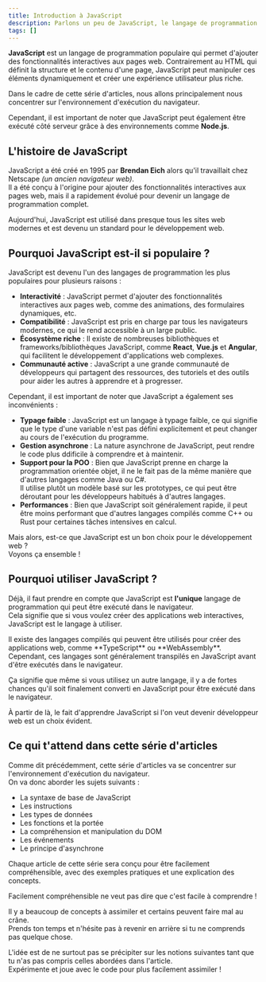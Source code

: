 ```yaml
---
title: Introduction à JavaScript
description: Parlons un peu de JavaScript, le langage de programmation incontournable pour le développement web.
tags: []
---
```



**JavaScript** est un langage de programmation populaire qui permet d'ajouter des fonctionnalités interactives aux pages web.
Contrairement au HTML qui définit la structure et le contenu d'une page, JavaScript peut manipuler ces éléments dynamiquement et créer une expérience utilisateur plus riche.

<Callout type="note" title="Environnement d'exécution">
  Dans le cadre de cette série d'articles, nous allons principalement nous concentrer sur l'environnement d'exécution du navigateur.

  Cependant, il est important de noter que JavaScript peut également être exécuté côté serveur grâce à des environnements comme **Node.js**.
</Callout>

## L'histoire de JavaScript

JavaScript a été créé en 1995 par **Brendan Eich** alors qu'il travaillait chez Netscape _(un ancien navigateur web)_.  
Il a été conçu à l'origine pour ajouter des fonctionnalités interactives aux pages web, mais il a rapidement évolué pour devenir un langage de programmation complet.

Aujourd'hui, JavaScript est utilisé dans presque tous les sites web modernes et est devenu un standard pour le développement web.

## Pourquoi JavaScript est-il si populaire ?

JavaScript est devenu l'un des langages de programmation les plus populaires pour plusieurs raisons :

- **Interactivité** : JavaScript permet d'ajouter des fonctionnalités interactives aux pages web, comme des animations, des formulaires dynamiques, etc.
- **Compatibilité** : JavaScript est pris en charge par tous les navigateurs modernes, ce qui le rend accessible à un large public.
- **Écosystème riche** : Il existe de nombreuses bibliothèques et frameworks/bibliothèques JavaScript, comme **React**, **Vue.js** et **Angular**, qui facilitent le développement d'applications web complexes.
- **Communauté active** : JavaScript a une grande communauté de développeurs qui partagent des ressources, des tutoriels et des outils pour aider les autres à apprendre et à progresser.

Cependant, il est important de noter que JavaScript a également ses inconvénients :

- **Typage faible** : JavaScript est un langage à typage faible, ce qui signifie que le type d'une variable n'est pas défini explicitement et peut changer au cours de l'exécution du programme.
- **Gestion asynchrone** : La nature asynchrone de JavaScript, peut rendre le code plus ddificile à comprendre et à maintenir.
- **Support pour la POO** : Bien que JavaScript prenne en charge la programmation orientée objet, il ne le fait pas de la même manière que d'autres langages comme Java ou C#.  
  Il utilise plutôt un modèle basé sur les prototypes, ce qui peut être déroutant pour les développeurs habitués à d'autres langages.
- **Performances** : Bien que JavaScript soit généralement rapide, il peut être moins performant que d'autres langages compilés comme C++ ou Rust pour certaines tâches intensives en calcul.

Mais alors, est-ce que JavaScript est un bon choix pour le développement web ?  
Voyons ça ensemble !

## Pourquoi utiliser JavaScript ?

Déjà, il faut prendre en compte que JavaScript est **l'unique** langage de programmation qui peut être exécuté dans le navigateur.  
Cela signifie que si vous voulez créer des applications web interactives, JavaScript est le langage à utiliser.

<Callout type="note" title="Le cas des langages compilés">
  Il existe des langages compilés qui peuvent être utilisés pour créer des applications web, comme **TypeScript** ou **WebAssembly**.  
  Cependant, ces langages sont généralement transpilés en JavaScript avant d'être exécutés dans le navigateur.

  Ça signifie que même si vous utilisez un autre langage, il y a de fortes chances qu'il soit finalement converti en JavaScript pour être exécuté dans le navigateur.
</Callout>

À partir de là, le fait d'apprendre JavaScript si l'on veut devenir développeur web est un choix évident.

## Ce qui t'attend dans cette série d'articles

Comme dit précédemment, cette série d'articles va se concentrer sur l'environnement d'exécution du navigateur.  
On va donc aborder les sujets suivants :

- La syntaxe de base de JavaScript
- Les instructions
- Les types de données
- Les fonctions et la portée
- La compréhension et manipulation du DOM
- Les événements
- Le principe d'asynchrone

Chaque article de cette série sera conçu pour être facilement compréhensible, avec des exemples pratiques et une explication des concepts.

<Callout type="warning" title="Facilement compréhensible !== Facile">
  Facilement compréhensible ne veut pas dire que c'est facile à comprendre !

  Il y a beaucoup de concepts à assimiler et certains peuvent faire mal au crâne.  
  Prends ton temps et n'hésite pas à revenir en arrière si tu ne comprends pas quelque chose.

  L'idée est de ne surtout pas se précipiter sur les notions suivantes tant que tu n'as pas compris celles abordées dans l'article.  
  Expérimente et joue avec le code pour plus facilement assimiler !
</Callout>